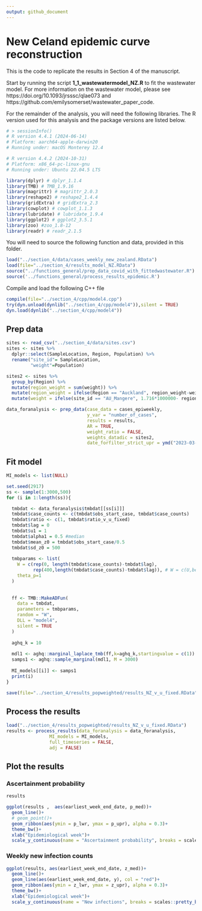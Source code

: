 ```yaml
---
output: github_document
---
```


<!-- README.md is generated from the README.Rmd. Please edit that file -->

# New Celand epidemic curve reconstruction
This is the code to replicate the results in Section 4 of the manuscript. 

Start by running the script **1_1_wastewatermodel_NZ.R** to fit the wastewater model. For more information on the wastewater model, please see https://doi.org/10.1093/jrsssc/qlae073 and https://github.com/emilysomerset/wastewater_paper_code. 

For the remainder of the analysis, you will need the following libraries. The R version used for this analysis and the package versions are listed below.

```r
# > sessionInfo()
# R version 4.4.1 (2024-06-14)
# Platform: aarch64-apple-darwin20
# Running under: macOS Monterey 12.4

# R version 4.4.2 (2024-10-31)
# Platform: x86_64-pc-linux-gnu
# Running under: Ubuntu 22.04.5 LTS

library(dplyr) # dplyr_1.1.4
library(TMB) # TMB_1.9.16
library(magrittr) # magrittr_2.0.3
library(reshape2) # reshape2_1.4.4
library(gridExtra) # gridExtra_2.3
library(cowplot) # cowplot_1.1.3
library(lubridate) # lubridate_1.9.4
library(ggplot2) # ggplot2_3.5.1
library(zoo) #zoo_1.8-12
library(readr) # readr_2.1.5
```

You will need to source the following function and data, provided in this folder. 
```r
load("../section_4/data/cases_weekly_new_zealand.RData")
load(file="../section_4/results_model_NZ.RData")
source("../functions_general/prep_data_covid_with_fittedwastewater.R")
source('../functions_general/process_results_epidemic.R')
```

Compile and load the following C++ file
```r
compile(file="../section_4/cpp/model4.cpp")
try(dyn.unload(dynlib("../section_4/cpp/model4")),silent = TRUE)
dyn.load(dynlib("../section_4/cpp/model4"))
```

## Prep data

```r
sites <- read_csv("../section_4/data/sites.csv")
sites <- sites %>% 
  dplyr::select(SampleLocation, Region, Population) %>% 
  rename("site_id"= SampleLocation,
         "weight"=Population)

sites2 <- sites %>% 
  group_by(Region) %>% 
  mutate(region_weight = sum(weight)) %>% 
  mutate(region_weight = ifelse(Region == "Auckland", region_weight-weight[which(site_id == "AU_Mangere")], region_weight)) %>% 
  mutate(weight = ifelse(site_id == "AU_Mangere", 1.716*1000000- region_weight, weight))

data_foranalysis <- prep_data(case_data = cases_epiweekly,
                              y_var = "number_of_cases",
                              results = results,
                              AR = TRUE,
                              weight_ratio = FALSE,
                              weights_datadic = sites2,
                              date_forfilter_strict_upr = ymd("2023-03-31"))
```

## Fit model

```r
MI_models <- list(NULL)

set.seed(2917)
ss <- sample(1:3000,500)
for (i in 1:length(ss)){

  tmbdat <- data_foranalysis$tmbdat[[ss[i]]]
  tmbdat$case_counts <- c(tmbdat$obs_start_case, tmbdat$case_counts)
  tmbdat$ratio <- c(1, tmbdat$ratio_v_u_fixed)
  tmbdat$lag = 0
  tmbdat$u1 = 1
  tmbdat$alpha1 = 0.5 #median
  tmbdat$mean_z0 = tmbdat$obs_start_case/0.5
  tmbdat$sd_z0 = 500
  
  tmbparams <- list(
    W = c(rep(0, length(tmbdat$case_counts)-tmbdat$lag), 
          rep(400,length(tmbdat$case_counts)-tmbdat$lag)), # W = c(U,beta,Z); 
    theta_p=1
  )
  
  
  ff <- TMB::MakeADFun(
    data = tmbdat,
    parameters = tmbparams,
    random = "W",
    DLL = "model4",
    silent = TRUE
  )
  
  aghq_k = 10
  
  mdl1 <- aghq::marginal_laplace_tmb(ff,k=aghq_k,startingvalue = c(1))
  samps1 <- aghq::sample_marginal(mdl1, M = 3000) 
  
  MI_models[[i]] <- samps1
  print(i)
}

save(file="../section_4/results_popweighted/results_NZ_v_u_fixed.RData", list = "MI_models")
```

## Process the results

```r
load("../section_4/results_popweighted/results_NZ_v_u_fixed.RData")
results <- process_results(data_foranalysis = data_foranalysis,
                MI_models = MI_models,
                full_timeseries = FALSE,
                adj = FALSE)
```

## Plot the results

### Ascertainment probability

```r

results

ggplot(results ,  aes(earliest_week_end_date, p_med))+
  geom_line()+
  # geom_point()+
  geom_ribbon(aes(ymin = p_lwr, ymax = p_upr), alpha = 0.3)+
  theme_bw()+
  xlab("Epidemiological week")+ 
  scale_y_continuous(name = "Ascertainment probability", breaks = scales::pretty_breaks(n=10))

```

### Weekly new infection counts

```r
ggplot(results, aes(earliest_week_end_date, z_med))+
  geom_line()+
  geom_line(aes(earliest_week_end_date, y), col = "red")+
  geom_ribbon(aes(ymin = z_lwr, ymax = z_upr), alpha = 0.3)+
  theme_bw()+ 
  xlab("Epidemiological week")+ 
  scale_y_continuous(name = "New infections", breaks = scales::pretty_breaks(n=10))
```
